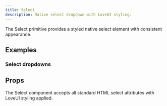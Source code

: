 ```yaml
---
title: Select
description: Native select dropdown with LoveUI styling.
---
```


The Select primitive provides a styled native select element with consistent appearance.

## Examples

### Select dropdowns

<Preview path="primitives-select" />

## Props

The Select component accepts all standard HTML select attributes with LoveUI styling applied.

